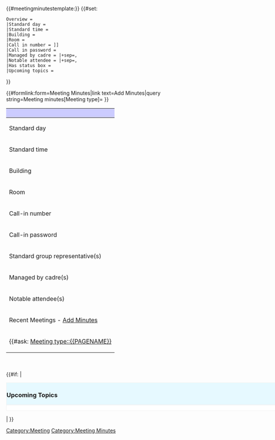 <noinclude>{{Documentation}}</noinclude><includeonly><!--
# Template:Meeting
#   (1) Setup JS/CSS and category
#   (2) Add category, set properties
#   (3) Create wrapper div around infobox and table of contents
#   (4) "add minutes"
#   (5) Create infobox
#   (6) Close out wrapper div
#   (7) Show overview of meeting
#   (8) #ask query for recent meetings
#   (9) Template documentation (noinclude)



#
# (1) Call the #meetingminutestemplate parser function in order to add
#     the required javascript and CSS to the meeting template (uses same
#     parser function as Template:Meeting minutes.
#
-->{{#meetingminutestemplate:}}<!--


#
# (2) Add Category:Meeting Minutes, set properties
#
-->[[Category:Meeting]]<!--
-->{{#set:
 Overview = {{{Overview|}}}
 |Standard day = {{{Standard day|}}}
 |Standard time = {{{Standard time|}}}
 |Building = {{{Building|}}}
 |Room = {{{Room|}}}
 |Call in number = {{{Call-in number|}}}]]
 |Call in password = {{{Call-in password|}}}
 |Managed by cadre = {{{Managed by cadre(s)|}}}|+sep=,
 |Notable attendee = {{{Notable attendee(s)|}}}|+sep=,
 |Has status box = {{{USES STATUS BOX|}}}
 |Upcoming topics = {{{UPCOMING TOPICS|}}}
}}<!--


#
# (3) Add wrapper <div> which will go around infobox and table of contents.
#     This allows the infobox and TOC to both be positioned on the left and
#     be approximately the same size. FIXME: make them exactly the same size
#
--><div id="ext-meeting-minutes-toc-wrapper"><!--






#
# (4) "Add minutes" button
#
-->
{{#formlink:form=Meeting Minutes|link text=<span class="template_button">Add Minutes</span>|query string=Meeting minutes[Meeting type]={{PAGENAME}} }}
<!--




#
# (4) Create infobox
#
-->
{| class="meeting-minutes-infobox"
! style="text-align: center; background-color:#ccccff;" colspan="2" |<big>{{PAGENAME}}</big>
|-
! Standard day
| {{#if: {{{Standard day|}}} | [[Standard day::{{{Standard day|}}}]] | }}
|-
! Standard time
| {{#if: {{{Standard time|}}} | [[Standard time::{{{Standard time|}}}]] | }}
|-
! Building
| {{#if: {{{Building|}}} | [[Building::{{{Building|}}}]] | }}
|-
! Room
| {{#if: {{{Room|}}} | [[Room::{{{Room|}}}]] | }}
|-
! Call-in number
| {{#if: {{{Call-in number|}}} | [[Call in number::{{{Call-in number|}}}]] | }}
|-
! Call-in password
| {{#if: {{{Call-in password|}}} | [[Call in password::{{{Call-in password|}}}]] | }}
|-
! Standard group representative(s)
| {{#arraymap:{{{Standard group representative(s)|}}}|,|x|[[Standard group representative::x]]}}
|-
! Managed by cadre(s)
| {{#arraymap:{{{Managed by cadre(s)|}}}|,|x|[[Managed by cadre::x]]}}
|-
! Notable attendee(s)
| {{#arraymap:{{{Notable attendee(s)|}}}|,|x|[[Notable attendee::x]]}}
|-
! class="smw-style-infobox-table-header" colspan="2" | Recent Meetings - [[Special:FormEdit/Meeting Minutes|Add Minutes]]
|-
| colspan="2" | <!--

#
# Perform #ask query to show recent meetings
#
-->{{#ask: [[Category:Meeting Minutes]] [[Meeting type::{{PAGENAME}}]]
| ?Meeting date = Date
| ?Notes taken by
| link = none
| sort = Meeting date
| order = desc
| limit = 15
| format = template
| valuesep = ,
| template = Meeting/Recent Meetings
| default = No meetings of this type have been added
| searchlabel = <br />see prior meetings
}}
|}
<!--

#
# Note: no TOC in Template:Meeting at this time. could add __TOC__ here if desired.
#



#
# (5) Close out <div> wrapper around infobox and TOC
#
--></div><!--



#
# (6) Show overview of meeting
#
-->{{{Overview|}}}<!--


#
# (7) Display upcoming topics of future meetings
#
--><br><br>
{{#if: {{{UPCOMING TOPICS|}}} | <div style="background-color: #e6f9ff; border:1px solid #f2f2f2; width:800px">
<h3> Upcoming Topics</h3>
</div>
<div style="background-color: #ffffff; border:1px solid #f2f2f2; width:800px">

{{{UPCOMING TOPICS|}}}
</div> | }}
<!--



#
# (8) Template definition complete
#
--></includeonly>
